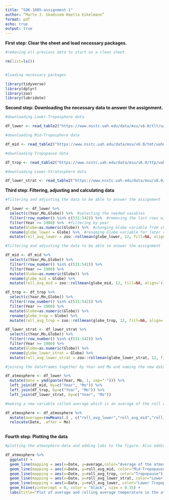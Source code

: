 ```yaml
---
title: "SOK-1005-assignment-1"
author: “Marte J. Skadssem Haetta Eikelmann”
format: pdf
echo: true
output: true
---
```


**First step: Clear the sheet and load necessary packages**.

```r

#removing all previous data to start on a clean sheet.

rm(list=ls())


#loading necessary packages

library(tidyverse)
library(dplyr)
library(zoo)
library(lubridate)
```

**Second step: Downloading the necessary data to answer the assignment.**

```r
#downloading Lower-Troposphere data

df_lower <- read_table2("https://www.nsstc.uah.edu/data/msu/v6.0/tlt/uahncdc_lt_6.0.txt")
```

```r
#downloading Mid-Troposphere data 

df_mid <- read_table2("https://www.nsstc.uah.edu/data/msu/v6.0/tmt/uahncdc_mt_6.0.txt")
```

```r
#downloading Tropopause data 

df_trop <- read_table2("https://www.nsstc.uah.edu/data/msu/v6.0/ttp/uahncdc_tp_6.0.txt")
```

```r
#downloading Lower-Stratosphere data 

df_lower_strat <- read_table2("https://www.nsstc.uah.edu/data/msu/v6.0/tls/uahncdc_ls_6.0.txt")
```

**Third step: Filtering, adjusting and calculating data**

```r
#filtering and adjusting the data to be able to answer the assignment

df_lower <- df_lower %>%
  select(c(Year,Mo,Globe)) %>%  #selecting the needed vaiables
  filter(!row_number() %in% c(531:542)) %>%  #removing the last rows with text
  filter(Year >= 1980) %>%  #filtering by year
  mutate(Globe=as.numeric(Globe)) %>%  #changing Globe variable from chr to num
  rename(globe_lower = Globe) %>%  #renaming Globe variable for later convenience
  mutate(roll_avg_lower = zoo::rollmean(globe_lower, 12, fill=NA, align='right'))  #calculating a new variable; the 12-month rolling avarage of the area
```

```r
#filtering and adjusting the data to be able to answer the assignment

df_mid <- df_mid %>%
  select(c(Year,Mo,Globe)) %>%
  filter(!row_number() %in% c(531:542)) %>%
  filter(Year >= 1980) %>%
  mutate(Globe=as.numeric(Globe)) %>%
  rename(globe_mid = Globe) %>%
  mutate(roll_avg_mid = zoo::rollmean(globe_mid, 12, fill=NA, align='right'))
```

```r
df_trop <- df_trop %>%
  select(c(Year,Mo,Globe)) %>%
  filter(!row_number() %in% c(531:542)) %>%
  filter(Year >= 1980) %>%
  mutate(Globe=as.numeric(Globe)) %>%
  rename(globe_trop = Globe) %>%
  mutate(roll_avg_trop = zoo::rollmean(globe_trop, 12, fill=NA, align='right'))
```

```r
df_lower_strat <- df_lower_strat %>%
  select(c(Year,Mo,Globe)) %>%
  filter(!row_number() %in% c(531:542)) %>%
  filter(Year >= 1980) %>%
  mutate(Globe=as.numeric(Globe)) %>%
  rename(globe_lower_strat = Globe) %>%
  mutate(roll_avg_lower_strat = zoo::rollmean(globe_lower_strat, 12, fill=NA, align='right'))
```

```r
#joining the dataframes together by Year and Mo and naming the new dataframe df_atmosphere.

df_atmosphere <- df_lower %>%
  mutate(Date = ymd(paste(Year, Mo, 1, sep="-"))) %>%
  left_join(df_mid, by=c("Year", "Mo")) %>%
  left_join(df_trop, by=c("Year", "Mo")) %>%
  left_join(df_lower_strat, by=c("Year", "Mo"))
```

```r
#making a new variable called average which is an average of the roll avarages of the different areas in the atmosphere. Also relocating the time-variable Date to be after Mo. 

df_atmosphere <- df_atmosphere %>%
  mutate(average=rowMeans(.[ , c("roll_avg_lower","roll_avg_mid","roll_avg_trop","roll_avg_lower_strat")],na.rm = TRUE)) %>%
  relocate(Date, .after = Mo)
  
```

**Fourth step: Plotting the data**

```r
#plotting the atmosphere-data and adding labs to the figure. Also adding a black horizontal line to marke zero degree Celcius.

df_atmosphere %>% 
  ggplot() +
  geom_line(mapping = aes(x=Date, y=average,color="Average of the atmosphere's areas"), size=1.3, alpha=0.7) +
  geom_line(mapping = aes(x=Date, y=roll_avg_mid, color="Mid-Tropopause")) +
  geom_line(mapping = aes(x=Date, y=roll_avg_trop, color="Tropopause")) +
  geom_line(mapping = aes(x=Date, y=roll_avg_lower_strat, color="Lower Stratosphere")) +
  geom_line(mapping = aes(x=Date, y=roll_avg_lower, color="Lower Tropopause")) +
  geom_hline(yintercept = 0, color = "black", size = 0.35) +
  labs(title="Plot of average and rolling average temperature in the atmosphere from 1980 until today", x="Year", y="Temperature in degree Celsius", color = "Areas of the atmosphere:")
```
